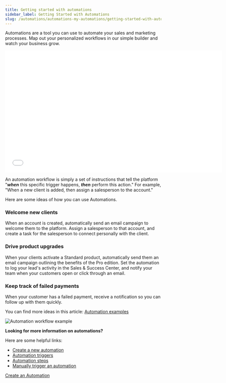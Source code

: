 ```yaml
---
title: Getting started with automations
sidebar_label: Getting Started with Automations
slug: /automations/automations-my-automations/getting-started-with-automations
---
```


Automations are a tool you can use to automate your sales and marketing processes. Map out your personalized workflows in our simple builder and watch your business grow. 

<iframe 
  src="//www.youtube-nocookie.com/embed/AdLMXuGvGDE" 
  width="700" 
  height="393.75" 
  frameborder="0" 
  allowfullscreen=""
></iframe>

An automation workflow is simply a set of instructions that tell the platform "***when*** this specific trigger happens, ***then*** perform this action." For example, "When a new client is added, then assign a salesperson to the account."

Here are some ideas of how you can use Automations.

### **Welcome new clients**

When an account is created, automatically send an email campaign to welcome them to the platform. Assign a salesperson to that account, and create a task for the salesperson to connect personally with the client. 

### **Drive product upgrades**

When your clients activate a Standard product, automatically send them an email campaign outlining the benefits of the Pro edition. Set the automation to log your lead's activity in the Sales & Success Center, and notify your team when your customers open or click through an email.

### **Keep track of failed payments** 

When your customer has a failed payment, receive a notification so you can follow up with them quickly.

You can find more ideas in this article: [Automation examples](/automations/automations-my-automations/automation-examples)

![Automation workflow example](/img/automations/automation-workflow.jpg)

**Looking for more information on automations?** 

Here are some helpful links:

- [Create a new automation](/automations/automations-my-automations/create-a-new-automation)
- [Automation triggers](/automations/automations-my-automations/automation-triggers)
- [Automation steps](/automations/automations-my-automations/automation-steps)
- [Manually trigger an automation](/automations/automations-my-automations/manually-trigger-an-automation)

<div style={{ textAlign: 'center', paddingBottom: '15px' }}>
  <a 
    style={{ 
      fontSize: '16px', 
      fontWeight: 'bold', 
      color: '#ffffff', 
      backgroundColor: '#33ace2', 
      textDecoration: 'none', 
      borderRadius: '5px', 
      padding: '10px 30px 9px 30px', 
      border: '1px solid #33ACE2', 
      display: 'inline-block', 
      textAlign: 'center'
    }} 
    href="https://partners.vendasta.com/automations" 
    target="_blank" 
    rel="noopener"
  >
    Create an Automation
  </a>
</div>
